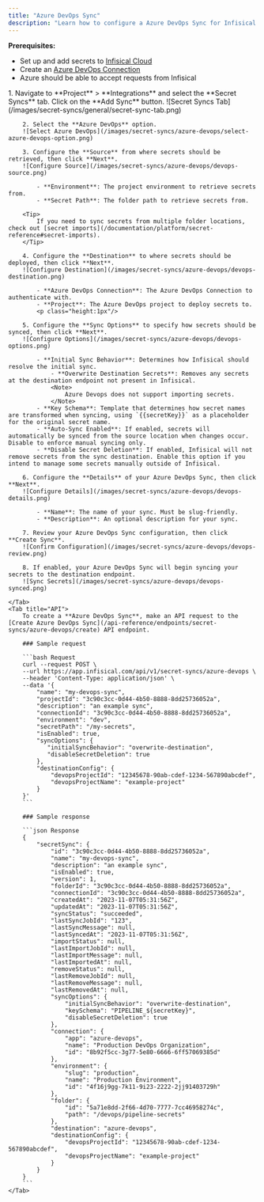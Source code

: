 ```yaml
---
title: "Azure DevOps Sync"
description: "Learn how to configure a Azure DevOps Sync for Infisical."
---
```


**Prerequisites:**

- Set up and add secrets to [Infisical Cloud](https://app.infisical.com)
- Create an [Azure DevOps Connection](/integrations/app-connections/azure-devops)
- Azure should be able to accept requests from Infisical

<Tabs>
    <Tab title="Infisical UI">
        1. Navigate to **Project** > **Integrations** and select the **Secret Syncs** tab. Click on the **Add Sync** button.
        ![Secret Syncs Tab](/images/secret-syncs/general/secret-sync-tab.png)

        2. Select the **Azure DevOps** option.
        ![Select Azure DevOps](/images/secret-syncs/azure-devops/select-azure-devops-option.png)

        3. Configure the **Source** from where secrets should be retrieved, then click **Next**.
        ![Configure Source](/images/secret-syncs/azure-devops/devops-source.png)

            - **Environment**: The project environment to retrieve secrets from.
            - **Secret Path**: The folder path to retrieve secrets from.

        <Tip>
            If you need to sync secrets from multiple folder locations, check out [secret imports](/documentation/platform/secret-reference#secret-imports).
        </Tip>

        4. Configure the **Destination** to where secrets should be deployed, then click **Next**.
        ![Configure Destination](/images/secret-syncs/azure-devops/devops-destination.png)

            - **Azure DevOps Connection**: The Azure DevOps Connection to authenticate with.
            - **Project**: The Azure DevOps project to deploy secrets to.
            <p class="height:1px"/>

        5. Configure the **Sync Options** to specify how secrets should be synced, then click **Next**.
        ![Configure Options](/images/secret-syncs/azure-devops/devops-options.png)

            - **Initial Sync Behavior**: Determines how Infisical should resolve the initial sync.
                - **Overwrite Destination Secrets**: Removes any secrets at the destination endpoint not present in Infisical.
                <Note>
                    Azure Devops does not support importing secrets.
                </Note>
            - **Key Schema**: Template that determines how secret names are transformed when syncing, using `{{secretKey}}` as a placeholder for the original secret name.
            - **Auto-Sync Enabled**: If enabled, secrets will automatically be synced from the source location when changes occur. Disable to enforce manual syncing only.
            - **Disable Secret Deletion**: If enabled, Infisical will not remove secrets from the sync destination. Enable this option if you intend to manage some secrets manually outside of Infisical.

        6. Configure the **Details** of your Azure DevOps Sync, then click **Next**.
        ![Configure Details](/images/secret-syncs/azure-devops/devops-details.png)

            - **Name**: The name of your sync. Must be slug-friendly.
            - **Description**: An optional description for your sync.

        7. Review your Azure DevOps Sync configuration, then click **Create Sync**.
        ![Confirm Configuration](/images/secret-syncs/azure-devops/devops-review.png)

        8. If enabled, your Azure DevOps Sync will begin syncing your secrets to the destination endpoint.
        ![Sync Secrets](/images/secret-syncs/azure-devops/devops-synced.png)

    </Tab>
    <Tab title="API">
        To create a **Azure DevOps Sync**, make an API request to the [Create Azure DevOps Sync](/api-reference/endpoints/secret-syncs/azure-devops/create) API endpoint.

        ### Sample request

        ```bash Request
        curl --request POST \
        --url https://app.infisical.com/api/v1/secret-syncs/azure-devops \
        --header 'Content-Type: application/json' \
        --data '{
            "name": "my-devops-sync",
            "projectId": "3c90c3cc-0d44-4b50-8888-8dd25736052a",
            "description": "an example sync",
            "connectionId": "3c90c3cc-0d44-4b50-8888-8dd25736052a",
            "environment": "dev",
            "secretPath": "/my-secrets",
            "isEnabled": true,
            "syncOptions": {
               "initialSyncBehavior": "overwrite-destination",
               "disableSecretDeletion": true
            },
            "destinationConfig": {
                "devopsProjectId": "12345678-90ab-cdef-1234-567890abcdef",
                "devopsProjectName": "example-project"
            }
        }'
        ```

        ### Sample response

        ```json Response
        {
            "secretSync": {
                "id": "3c90c3cc-0d44-4b50-8888-8dd25736052a",
                "name": "my-devops-sync",
                "description": "an example sync",
                "isEnabled": true,
                "version": 1,
                "folderId": "3c90c3cc-0d44-4b50-8888-8dd25736052a",
                "connectionId": "3c90c3cc-0d44-4b50-8888-8dd25736052a",
                "createdAt": "2023-11-07T05:31:56Z",
                "updatedAt": "2023-11-07T05:31:56Z",
                "syncStatus": "succeeded",
                "lastSyncJobId": "123",
                "lastSyncMessage": null,
                "lastSyncedAt": "2023-11-07T05:31:56Z",
                "importStatus": null,
                "lastImportJobId": null,
                "lastImportMessage": null,
                "lastImportedAt": null,
                "removeStatus": null,
                "lastRemoveJobId": null,
                "lastRemoveMessage": null,
                "lastRemovedAt": null,
                "syncOptions": {
                    "initialSyncBehavior": "overwrite-destination",
                    "keySchema": "PIPELINE_${secretKey}",
                    "disableSecretDeletion": true
                },
                "connection": {
                    "app": "azure-devops",
                    "name": "Production DevOps Organization",
                    "id": "8b92f5cc-3g77-5e80-6666-6ff57069385d"
                },
                "environment": {
                    "slug": "production",
                    "name": "Production Environment",
                    "id": "4f16j9gg-7k11-9i23-2222-2jj91403729h"
                },
                "folder": {
                    "id": "5a71e8dd-2f66-4d70-7777-7cc46958274c",
                    "path": "/devops/pipeline-secrets"
                },
                "destination": "azure-devops",
                "destinationConfig": {
                    "devopsProjectId": "12345678-90ab-cdef-1234-567890abcdef",
                    "devopsProjectName": "example-project"
                }
            }
        }
        ```
    </Tab>
</Tabs>
